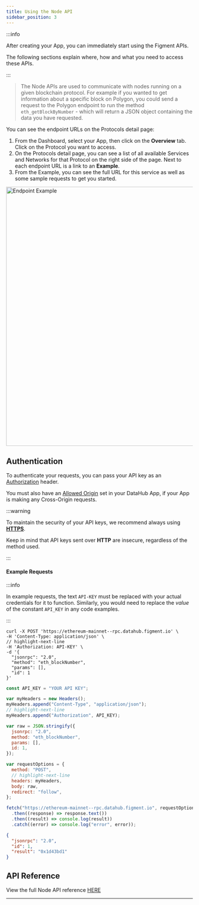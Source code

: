 ```yaml
---
title: Using the Node API
sidebar_position: 3
---
```




:::info

After creating your App, you can immediately start using the Figment APIs.

The following sections explain where, how and what you need to access these APIs.

:::

> The Node APIs are used to communicate with nodes running on a given blockchain protocol. For example if you wanted to get information about a specific block on Polygon, you could send a request to the Polygon endpoint to run the method `eth_getBlockByNumber` - which will return a JSON object containing the data you have requested.

You can see the endpoint URLs on the Protocols detail page:

1. From the Dashboard, select your App, then click on the **Overview** tab. Click on the Protocol you want to access.
2. On the Protocols detail page, you can see a list of all available Services and Networks for that Protocol on the right side of the page. Next to each endpoint URL is a link to an **Example**.
3. From the Example, you can see the full URL for this service as well as some sample requests to get you started.

<img
  src={img1}
  alt="Endpoint Example"
  width="700"
  className="shadow--tl inline-image"
/>

## Authentication

To authenticate your requests, you can pass your API key as an [Authorization](https://developer.mozilla.org/en-US/docs/Web/HTTP/Headers/Authorization) header.

You must also have an [Allowed Origin](settings-and-security#allowed-origins) set in your DataHub App, if your App is making any Cross-Origin requests.

:::warning

To maintain the security of your API keys, we recommend always using [**HTTPS**](https://www.cloudflare.com/en-ca/learning/ssl/what-is-https/).

Keep in mind that API keys sent over **HTTP** are insecure, regardless of the method used.

:::

#### Example Requests

:::info

In example requests, the text `API-KEY` must be replaced with your actual credentials for it to function. Similarly, you would need to replace the _value_ of the constant `API_KEY` in any code examples.

:::

<Tabs>
  <TabItem value="curl" label="curl" default>

```text title="Example curl request with API key sent via Authorization header"
curl -X POST 'https://ethereum-mainnet--rpc.datahub.figment.io' \
-H 'Content-Type: application/json' \
// highlight-next-line
-H 'Authorization: API-KEY' \
-d '{
  "jsonrpc": "2.0",
  "method": "eth_blockNumber",
  "params": [],
  "id": 1
}'
```

  </TabItem>
  <TabItem value="js" label="JavaScript">

```javascript title="Example JavaScript Fetch request to the Node API for Solana Devnet"
const API_KEY = "YOUR API KEY";

var myHeaders = new Headers();
myHeaders.append("Content-Type", "application/json");
// highlight-next-line
myHeaders.append("Authorization", API_KEY);

var raw = JSON.stringify({
  jsonrpc: "2.0",
  method: "eth_blockNumber",
  params: [],
  id: 1,
});

var requestOptions = {
  method: "POST",
  // highlight-next-line
  headers: myHeaders,
  body: raw,
  redirect: "follow",
};

fetch("https://ethereum-mainnet--rpc.datahub.figment.io", requestOptions)
  .then((response) => response.text())
  .then((result) => console.log(result))
  .catch((error) => console.log("error", error));
```

  </TabItem>
</Tabs>

```json title="Example JSON response from Ethereum node"
{
  "jsonrpc": "2.0",
  "id": 1,
  "result": "0x1d43bd1"
}
```

## API Reference

View the full Node API reference [HERE](/api-reference/node-api)

---
